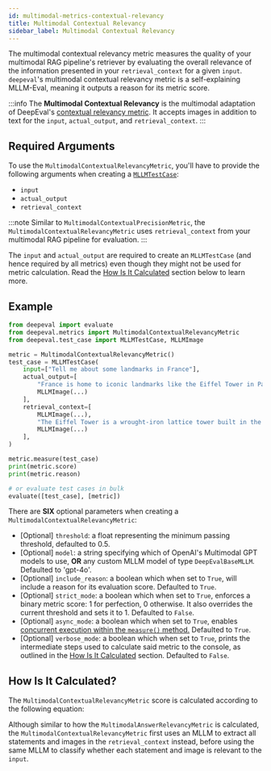 ```yaml
---
id: multimodal-metrics-contextual-relevancy
title: Multimodal Contextual Relevancy
sidebar_label: Multimodal Contextual Relevancy
---
```


<head>
  <link
    rel="canonical"
    href="https://deepeval.com/docs/multimodal-metrics-contextual-relevancy"
  />
</head>


The multimodal contextual relevancy metric measures the quality of your multimodal RAG pipeline's retriever by evaluating the overall relevance of the information presented in your `retrieval_context` for a given `input`. `deepeval`'s multimodal contextual relevancy metric is a self-explaining MLLM-Eval, meaning it outputs a reason for its metric score.

:::info
The **Multimodal Contextual Relevancy** is the multimodal adaptation of DeepEval's [contextual relevancy metric](/docs/metrics-contextual-relevancy). It accepts images in addition to text for the `input`, `actual_output`, and `retrieval_context`.
:::

## Required Arguments

To use the `MultimodalContextualRelevancyMetric`, you'll have to provide the following arguments when creating a [`MLLMTestCase`](/docs/evaluation-test-cases#mllm-test-case):

- `input`
- `actual_output`
- `retrieval_context`

:::note
Similar to `MultimodalContextualPrecisionMetric`, the `MultimodalContextualRelevancyMetric` uses `retrieval_context` from your multimodal RAG pipeline for evaluation.
:::

The `input` and `actual_output` are required to create an `MLLMTestCase` (and hence required by all metrics) even though they might not be used for metric calculation. Read the [How Is It Calculated](#how-is-it-calculated) section below to learn more.

## Example

```python
from deepeval import evaluate
from deepeval.metrics import MultimodalContextualRelevancyMetric
from deepeval.test_case import MLLMTestCase, MLLMImage

metric = MultimodalContextualRelevancyMetric()
test_case = MLLMTestCase(
    input=["Tell me about some landmarks in France"],
    actual_output=[
        "France is home to iconic landmarks like the Eiffel Tower in Paris.",
        MLLMImage(...)
    ],
    retrieval_context=[
        MLLMImage(...),
        "The Eiffel Tower is a wrought-iron lattice tower built in the late 19th century.",
        MLLMImage(...)
    ],
)

metric.measure(test_case)
print(metric.score)
print(metric.reason)

# or evaluate test cases in bulk
evaluate([test_case], [metric])
```

There are **SIX** optional parameters when creating a `MultimodalContextualRelevancyMetric`:

- [Optional] `threshold`: a float representing the minimum passing threshold, defaulted to 0.5.
- [Optional] `model`: a string specifying which of OpenAI's Multimodal GPT models to use, **OR** any custom MLLM model of type `DeepEvalBaseMLLM`. Defaulted to 'gpt-4o'.
- [Optional] `include_reason`: a boolean which when set to `True`, will include a reason for its evaluation score. Defaulted to `True`.
- [Optional] `strict_mode`: a boolean which when set to `True`, enforces a binary metric score: 1 for perfection, 0 otherwise. It also overrides the current threshold and sets it to 1. Defaulted to `False`.
- [Optional] `async_mode`: a boolean which when set to `True`, enables [concurrent execution within the `measure()` method.](/docs/metrics-introduction#measuring-metrics-in-async) Defaulted to `True`.
- [Optional] `verbose_mode`: a boolean which when set to `True`, prints the intermediate steps used to calculate said metric to the console, as outlined in the [How Is It Calculated](#how-is-it-calculated) section. Defaulted to `False`.

## How Is It Calculated?

The `MultimodalContextualRelevancyMetric` score is calculated according to the following equation:

<Equation formula="\text{Multimodal Contextual Relevancy} = \frac{\text{Number of Relevant Statements}}{\text{Total Number of Statements}}" />

Although similar to how the `MultimodalAnswerRelevancyMetric` is calculated, the `MultimodalContextualRelevancyMetric` first uses an MLLM to extract all statements and images in the `retrieval_context` instead, before using the same MLLM to classify whether each statement and image is relevant to the `input`.
